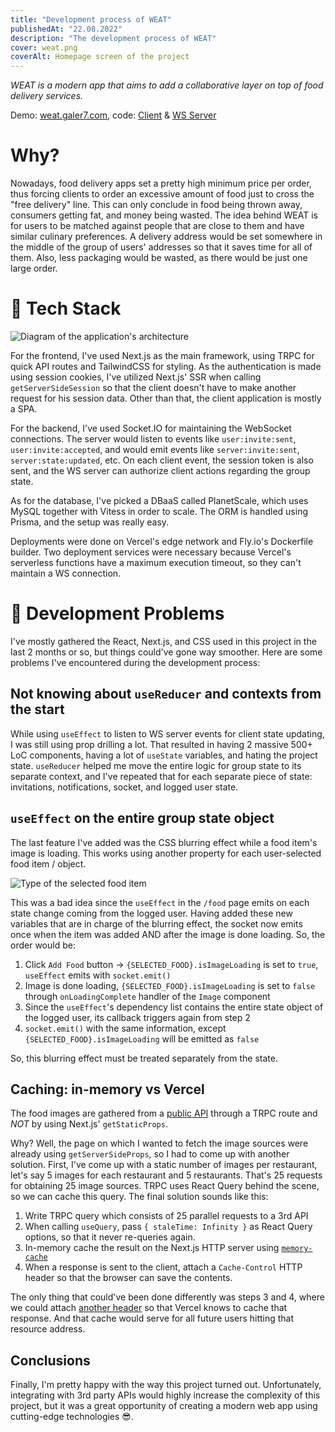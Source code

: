 ```yaml
---
title: "Development process of WEAT"
publishedAt: "22.08.2022"
description: "The development process of WEAT"
cover: weat.png
coverAlt: Homepage screen of the project
---
```


<Loom />

_WEAT is a modern app that aims to add a collaborative layer on top of food delivery services._

Demo: <a href="https://weat.galer7.com" target="_blank">weat.galer7.com</a>,
code: <a href="https://github.com/galer7/weat" target="_blank">Client</a> & <a href="https://github.com/galer7/weat-ws" target="_blank">WS Server</a>

# Why?

Nowadays, food delivery apps set a pretty high minimum price per order, thus forcing clients to order an excessive amount of food just to cross the "free delivery" line. This can only conclude in food being thrown away, consumers getting fat, and money being wasted.
The idea behind WEAT is for users to be matched against people that are close to them and have similar culinary preferences. A delivery address would be set somewhere in the middle of the group of users' addresses so that it saves time for all of them. Also, less packaging would be wasted, as there would be just one large order.

# 🧫 Tech Stack

<Image src="/weat/weat-arch.png" alt="Diagram of the application's architecture"/>

For the frontend, I've used Next.js as the main framework, using TRPC for quick API routes and TailwindCSS for styling.
As the authentication is made using session cookies, I've utilized Next.js' SSR when calling `getServerSideSession` so that the client doesn't have to make another request for his session data. Other than that, the client application is mostly a SPA.

For the backend, I've used Socket.IO for maintaining the WebSocket connections. The server would listen to events like `user:invite:sent`, `user:invite:accepted`, and would emit events like `server:invite:sent`, `server:state:updated`, etc.
On each client event, the session token is also sent, and the WS server can authorize client actions regarding the group state.

As for the database, I've picked a DBaaS called PlanetScale, which uses MySQL together with Vitess in order to scale. The ORM is handled using Prisma, and the setup was really easy.

Deployments were done on Vercel's edge network and Fly.io's Dockerfile builder. Two deployment services were necessary because Vercel's serverless functions have a maximum execution timeout, so they can't maintain a WS connection.

# 👥 Development Problems

I've mostly gathered the React, Next.js, and CSS used in this project in the last 2 months or so, but things could've gone way smoother. Here are some problems I've encountered during the development process:

## Not knowing about `useReducer` and contexts from the start

While using `useEffect` to listen to WS server events for client state updating, I was still using prop drilling a lot. That resulted in having 2 massive 500+ LoC components, having a lot of `useState` variables, and hating the project state.
`useReducer` helped me move the entire logic for group state to its separate context, and I've repeated that for each separate piece of state: invitations, notifications, socket, and logged user state.

## `useEffect` on the entire group state object

The last feature I've added was the CSS blurring effect while a food item's image is loading. This works using another property for each user-selected food item / object.

<Image src="/weat/selected-food-items-type.png" alt="Type of the selected food item"/>

This was a bad idea since the `useEffect` in the `/food` page emits on each state change coming from the logged user. Having added these new variables that are in charge of the blurring effect,
the socket now emits once when the item was added AND after the image is done loading. So, the order would be:
1. Click `Add Food` button → `{SELECTED_FOOD}.isImageLoading` is set to `true`, `useEffect` emits with `socket.emit()`
2. Image is done loading, `{SELECTED_FOOD}.isImageLoading` is set to `false` through `onLoadingComplete` handler of the `Image` component
3. Since the `useEffect`'s dependency list contains the entire state object of the logged user, its callback triggers again from step 2
4. `socket.emit()` with the same information, except `{SELECTED_FOOD}.isImageLoading` will be emitted as `false`

So, this blurring effect must be treated separately from the state.

## Caching: in-memory vs Vercel

The food images are gathered from a <a href="https://www.themealdb.com/" target="_blank">public API</a> through a TRPC route and *NOT* by using Next.js' `getStaticProps`.

Why? Well, the page on which I wanted to fetch the image sources were already using `getServerSideProps`, so I had to come up with another solution.
First, I've come up with a static number of images per restaurant, let's say 5 images for each restaurant and 5 restaurants. That's 25 requests for obtaining 25 image sources.
TRPC uses React Query behind the scene, so we can cache this query.
The final solution sounds like this:
1. Write TRPC query which consists of 25 parallel requests to a 3rd API
2. When calling `useQuery`, pass `{ staleTime: Infinity }` as React Query options, so that it never re-queries again.
3. In-memory cache the result on the Next.js HTTP server using <a href="https://www.npmjs.com/package/memory-cache" target="_blank">`memory-cache`</a>
4. When a response is sent to the client, attach a `Cache-Control` HTTP header so that the browser can save the contents.

The only thing that could've been done differently was steps 3 and 4, where we could attach <a href="https://vercel.com/docs/concepts/edge-network/caching#stale-while-revalidate" target="_blank">another header</a> so that Vercel knows to cache that response. And that cache would serve for all future users hitting that resource address.

## Conclusions

Finally, I'm pretty happy with the way this project turned out. Unfortunately, integrating with 3rd party APIs would highly increase the complexity of this project, but it was a great opportunity of creating a modern web app using cutting-edge technologies 😎.
